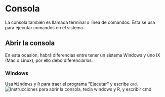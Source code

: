 # Consola

La consola también es llamada terminal o línea de comandos. Esta se usa para ejecutar comandos en el sistema.

## Abrir la consola

En esta ocasión, habrá diferencias entre tener un sistema Windows y uno IX (Mac o Linux), por ello debo diferenciarlos.

### Windows

Usa <kbd>Windows</kbd> y <kbd>R</kbd> para traer el programa "Ejecutar" y escribe `cmd`.  
![Instrucciones para abrir la consola, tecla windows y R, y escribir cmd](/consola/windows-r-cmd.png)
